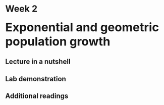 # Week 2 {-} 
<div style = "font-size: 28pt"> **Exponential and geometric population growth**</div>

## Lecture in a nutshell {-}




## Lab demonstration {-}




## Additional readings {-}
